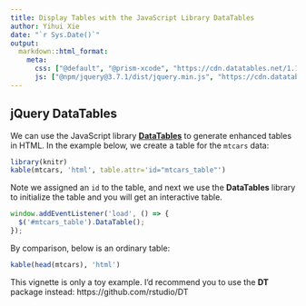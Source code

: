 ```yaml
---
title: Display Tables with the JavaScript Library DataTables
author: Yihui Xie
date: "`r Sys.Date()`"
output:
  markdown::html_format:
    meta:
      css: ["@default", "@prism-xcode", "https://cdn.datatables.net/1.13.7/css/jquery.dataTables.min.css"]
      js: ["@npm/jquery@3.7.1/dist/jquery.min.js", "https://cdn.datatables.net/1.13.7/js/jquery.dataTables.min.js"]
---
```


<!--
%\VignetteEngine{knitr::knitr_notangle}
%\VignetteIndexEntry{Display Tables with the JavaScript Library DataTables}
-->

## jQuery DataTables

We can use the JavaScript library [**DataTables**](https://datatables.net) to generate enhanced tables in HTML. In the example below, we create a table for the `mtcars` data:

```r
library(knitr)
kable(mtcars, 'html', table.attr='id="mtcars_table"')
```

Note we assigned an `id` to the table, and next we use the **DataTables** library to initialize the table and you will get an interactive table.

```js
window.addEventListener('load', () => {
  $('#mtcars_table').DataTable();
});
```

By comparison, below is an ordinary table:

```r
kable(head(mtcars), 'html')
```

This vignette is only a toy example. I'd recommend you to use the **DT** package instead: https://github.com/rstudio/DT
